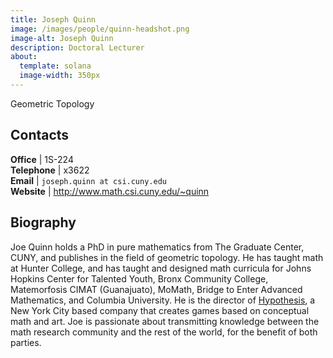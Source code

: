```yaml
---
title: Joseph Quinn
image: /images/people/quinn-headshot.png
image-alt: Joseph Quinn
description: Doctoral Lecturer
about:
  template: solana
  image-width: 350px
---
```



Geometric Topology


## Contacts

<i class="bi bi-door-open"></i> **Office** | 1S-224 <br/>
<i class="bi bi-telephone"></i> **Telephone** | x3622 <br/>
<i class="bi bi-mailbox"></i> **Email** | `joseph.quinn at csi.cuny.edu` <br/>
<i class="bi bi-x-diamond"></i> **Website**  | [http://www.math.csi.cuny.edu/~quinn](http://www.math.csi.cuny.edu/~quinn) <br/>

## Biography

Joe Quinn holds a PhD in pure mathematics from The Graduate Center, CUNY, and publishes in the field of geometric topology. He has taught math at Hunter College, and has taught and designed math curricula for Johns Hopkins Center for Talented Youth, Bronx Community College, Matemorfosis CIMAT (Guanajuato), MoMath, Bridge to Enter Advanced Mathematics, and Columbia University. He is the director of [Hypothesis](https://www.hypothesisnyc.org/), a New York City based company that creates games based on conceptual math and art. Joe is passionate about transmitting knowledge between the math research community and the rest of the world, for the benefit of both parties.


